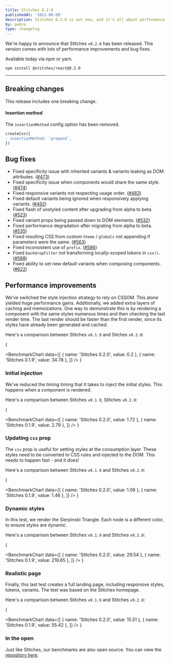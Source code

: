 ```yaml
---
title: Stitches 0.2.0
publishedAt: '2021-06-09'
description: Stitches 0.2.0 is out now, and it's all about performance.
by: pedro
type: changelog
---
```


We're happy to announce that Stitches `v0.2.0` has been released. This version comes with lots of performance improvements and bug fixes.

Available today via npm or yarn.

```bash
npm install @stitches/react@0.2.0
```

---

## Breaking changes

This release includes one breaking change.

#### Insertion method

The `insertionMethod` config option has been removed.

```diff
createCss({
- insertionMethod: 'prepend',
})
```

## Bug fixes

- Fixed specificity issue with inherited variants & variants leaking as DOM attributes. ([#473](https://github.com/modulz/stitches/issues/473))
- Fixed specificity issue when components would share the same style. ([#474](https://github.com/modulz/stitches/issues/474))
- Fixed responsive variants not respecting usage order. ([#483](https://github.com/modulz/stitches/issues/483))
- Fixed default variants being ignored when responsively applying variants. ([#492](https://github.com/modulz/stitches/issues/492))
- Fixed flash of unstyled content after upgrading from alpha to beta. ([#523](https://github.com/modulz/stitches/issues/523))
- Fixed variant props being passed down to DOM elements. ([#532](https://github.com/modulz/stitches/issues/532))
- Fixed performance degradation after migrating from alpha to beta. ([#535](https://github.com/modulz/stitches/issues/535))
- Fixed resulting CSS from custom `theme` / `globals` not appending if parameters were the same. ([#563](https://github.com/modulz/stitches/issues/563))
- Fixed inconsistent use of `prefix`. ([#586](https://github.com/modulz/stitches/issues/586))
- Fixed `backdropFilter` not transforming locally-scoped tokens in `css()`. ([#588](https://github.com/modulz/stitches/issues/588))
- Fixed ability to set new default variants when composing components. ([#622](https://github.com/modulz/stitches/issues/622))

## Performance improvements

We've switched the style injection strategy to rely on CSSOM. This alone yielded huge performance gains. Additionally, we added extra layers of caching and memoizations. One way to demonstrate this is by rendering a component with the same styles numerous times and then checking the last render time. The last render should be faster than the first render, since its styles have already been generated and cached.

Here's a comparison between Stitches `v0.1.9` and Sitches `v0.2.0`:

{

<BenchmarkChart
  data={[
    { name: 'Stitches 0.2.0', value: 0.2 },
    { name: 'Stitches 0.1.9', value: 34.78 },
  ]}
/>
}

### Initial injection

We've reduced the timing timing that it takes to inject the initial styles. This happens when a component is rendered.

Here's a comparison between Stitches `v0.1.9`, Stitches `v0.2.0`:

{

<BenchmarkChart
  data={[
    { name: 'Stitches 0.2.0', value: 1.72 },
    { name: 'Stitches 0.1.9', value: 2.79 },
  ]}
/>
}

### Updating `css` prop

The `css` prop is useful for setting styles at the consumption layer. These styles need to be converted to CSS rules and injected to the DOM. This needs to happen fast - and it does!

Here's a comparison between Stitches `v0.1.9` and Stitches `v0.2.0`:

{

<BenchmarkChart
  data={[
    { name: 'Stitches 0.2.0', value: 1.06 },
    { name: 'Stitches 0.1.9', value: 1.46 },
  ]}
/>
}

### Dynamic styles

In this test, we render the Sierpinski Triangle. Each node is a different color, to ensure styles are dynamic.

Here's a comparison between Stitches `v0.1.9` and Stitches `v0.2.0`:

{

<BenchmarkChart
  data={[
    { name: 'Stitches 0.2.0', value: 29.54 },
    { name: 'Stitches 0.1.9', value: 216.65 },
  ]}
/>
}

### Realistic page

Finally, this last test creates a full landing page, including responsive styles, tokens, variants. The test was based on the Stitches homepage.

Here's a comparison between Stitches `v0.1.9` and Stitches `v0.2.0`:

{

<BenchmarkChart
  data={[
    { name: 'Stitches 0.2.0', value: 15.51 },
    { name: 'Stitches 0.1.9', value: 55.42 },
  ]}
/>
}

### In the open

Just like Stitches, our benchmarks are also open source. You can view the [repository here](https://github.com/modulz/stitches-bench).
